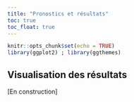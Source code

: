 ```yaml
---
title: "Pronostics et résultats"
toc: true
toc_float: true
---
```


```r
knitr::opts_chunk$set(echo = TRUE)
library(ggplot2) ; library(ggthemes)
```

## Visualisation des résultats

[En construction]